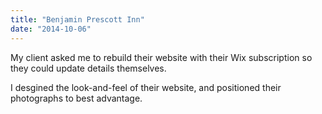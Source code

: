 ```yaml
---
title: "Benjamin Prescott Inn"
date: "2014-10-06"
---
```

My client asked me to rebuild their website with their Wix subscription so they could update details themselves.

I desgined the look-and-feel of their website, and positioned their photographs to best advantage.
